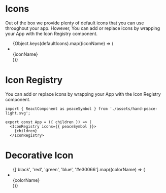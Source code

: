 

<Meta title='Icons' component={Icon} />

# Icons

Out of the box we provide plenty of default icons that you can use throughout your app.
However, You can add or replace icons by wrapping your App with the Icon Registry component.

<Canvas>
  <Story name='Icon'>
    <div className='icon-story'>
      <ul className='icon-story-grid'>
        {Object.keys(defaultIcons).map((iconName) => (
          <li key={iconName}>
            <Icon name={iconName} />
            <br />
            {iconName}
          </li>
        ))}
      </ul>
    </div>
  </Story>
</Canvas>

# Icon Registry

You can add or replace icons by wrapping your App with the Icon Registry component.

```
import { ReactComponent as peaceSymbol } from './assets/hand-peace-light.svg';

export const App = ({ children }) => (
  <IconRegistry icons={{ peaceSymbol }}>
    {children}
  </IconRegistry>
```

<Canvas>
  <Story name='Icon Registry'>
    <div className='icon-story'>
      <Icon name='peaceSymbol' />
    </div>
  </Story>
</Canvas>

# Decorative Icon

<Canvas>
  <Story name='Decorative Icon'>
    <div className='icon-story'>
      <ul className='icon-story-grid'>
        {['black', 'red', 'green', 'blue', '#e30066'].map((colorName) => (
          <li key={colorName}>
            <DecorativeIcon name='flame' color={colorName} />
            <br />
            {colorName}
          </li>
        ))}
      </ul>
    </div>
  </Story>
</Canvas>
